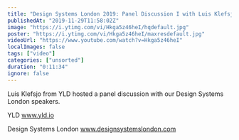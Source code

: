 ```yaml
---
title: "Design Systems London 2019: Panel Discussion I with Luis Klefsjo"
publishedAt: "2019-11-29T11:58:02Z"
image: "https://i.ytimg.com/vi/Hkga5z46heI/hqdefault.jpg"
poster: "https://i.ytimg.com/vi/Hkga5z46heI/maxresdefault.jpg"
videoUrl: "https://www.youtube.com/watch?v=Hkga5z46heI"
localImages: false
tags: ["video"]
categories: ["unsorted"]
duration: "0:11:34"
ignore: false
---
```

Luis Klefsjo from YLD hosted a panel discussion with our Design Systems London speakers. 

YLD
www.yld.io 

Design Systems London 
www.designsystemslondon.com
